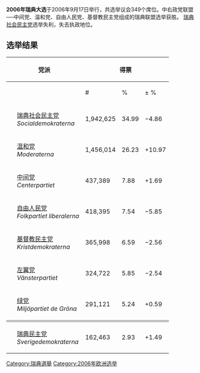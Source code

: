 '''2006年瑞典大选'''于2006年9月17日举行，共选举议会349个席位。中右政党联盟──中间党、温和党、自由人民党、基督教民主党组成的瑞典联盟选举获胜。 [[瑞典社会民主党|瑞典社会民主党]]选举失利，失去执政地位。

== 选举结果 ==
{| class="wikitable" border="1" width="85%" 
|- style="background-color:#E9E9E9" align="center" 
! colspan="2" | 党派
! colspan="3" | 得票
! colspan="2" | 固定议席
! colspan="2" | 调整议席
! colspan="2" | 总席位
|-
!
!
!#
!%
! ± %
!#
! ±
!#
! ±
!#
! ±
|-
|bgcolor="RED" | 
|align=left|[[瑞典社会民主党|瑞典社会民主党]]<br />''Socialdemokraterna''
|1,942,625
|34.99
|−4.86 
|129
|
|1
|
|130
|−14 
|-
|bgcolor=#0072C6| 
|align=left|[[温和党|温和党]]<br />''Moderaterna''
|1,456,014
|26.23
| +10.97 
|93
|
|4
|
|97
| +42 
|-
|bgcolor="GREEN"| 
|align=left|[[中间党_(瑞典)|中间党]]<br />''Centerpartiet''
|437,389
|7.88
| +1.69 
|27
|
|2
|
|29
| +7 
|-
|bgcolor=#4493D2 | 
|align=left|[[自由人民党|自由人民党]]<br />''Folkpartiet liberalerna''
|418,395
|7.54
|−5.85  
|22
|
|6
|
|28
|−20  
|-
|bgcolor="BLUE"| 
|align=left|[[基督教民主党_(瑞典)|基督教民主党]]<br />''Kristdemokraterna''
|365,998
|6.59
|−2.56  
|17
|
|7
|
|24
|−9 
|-
|bgcolor="BROWN"| 
|align=left|[[左翼党_(瑞典)|左翼党]]<br />''Vänsterpartiet''
|324,722
|5.85
|−2.54  
|13
|
|9
|
|22
|−8 
|-
|bgcolor="GREEN"| 
|align=left|[[绿党_(瑞典)|绿党]]<br />''Miljöpartiet de Gröna''
|291,121
|5.24
| +0.59 
|9
|
|10
|
|19
| +2  
|-
|colspan="11" style="background: #C0C0C0"|
|-
|bgcolor="YELLOW"| 
|align=left|[[瑞典民主党|瑞典民主党]]<br />''Sverigedemokraterna''
|162,463
|2.93
| +1.49 
| 0
|
| 0
|
| 0
| ±0 

|}

{{瑞典選舉}}
[[Category:瑞典選舉|Category:瑞典選舉]]
[[Category:2006年欧洲选举|Category:2006年欧洲选举]]